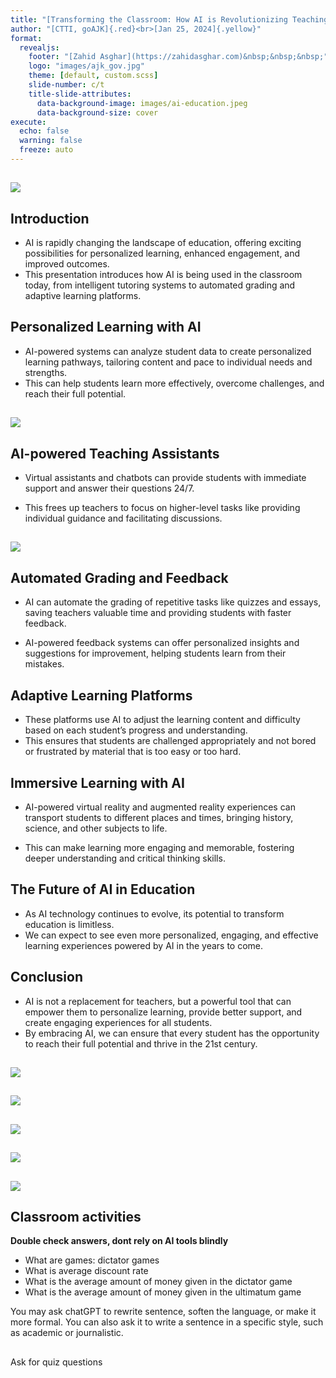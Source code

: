 ---
title: "[Transforming the Classroom: How AI is Revolutionizing Teaching and Learning]{.darkblue}"
author: "[CTTI, goAJK]{.red}<br>[Jan 25, 2024]{.yellow}"
format: 
  revealjs:
    footer: "[Zahid Asghar](https://zahidasghar.com)&nbsp;&nbsp;&nbsp;"
    logo: "images/ajk_gov.jpg"
    theme: [default, custom.scss]
    slide-number: c/t
    title-slide-attributes:
      data-background-image: images/ai-education.jpeg
      data-background-size: cover
execute:
  echo: false
  warning: false
  freeze: auto
---

## 

![](images/ai_education.webp){.r-stretch}

## Introduction

-   AI is rapidly changing the landscape of education, offering exciting possibilities for [personalized learning]{.yellow}, enhanced engagement, and [improved outcomes.]{.yellow}
-   This presentation introduces how AI is being used in the classroom today, from [intelligent tutoring systems]{.yellow} to automated grading and [adaptive learning platforms]{.yellow}.

## Personalized Learning with AI {.scrollable}

-   AI-powered systems can analyze student data to create personalized learning pathways, tailoring content and pace to individual needs and strengths.
-   This can help students [learn more effectively]{.yellow}, overcome challenges, and [reach their full potential]{.yellow}.

## 

![](images/ai_education8.webp)

## AI-powered Teaching Assistants

-   Virtual assistants and chatbots can provide students with [immediate support and answer their questions 24/7.]{.yellow}

-   This frees up teachers to focus on higher-level tasks like providing individual guidance and facilitating discussions.

## 

![](images/ai_education10.webp){.r-stretch}

## [Automated Grading and Feedback]{.yellow}

::: incremental
-   AI can automate the [grading of repetitive tasks like quizzes and essays]{.yellow}, saving teachers valuable time and providing students with faster feedback.

-   AI-powered feedback systems can offer [personalized insights and suggestions]{.yellow} for improvement, helping students learn from their mistakes.
:::

## Adaptive Learning Platforms

::: incremental
-   These platforms use AI to adjust the learning content and difficulty based on each student's progress and understanding.
-   This ensures that students are challenged appropriately and not bored or frustrated by material that is too easy or too hard.
:::

## Immersive Learning with AI

-   AI-powered [virtual reality]{.yellow} and [augmented reality]{.yellow} experiences can transport students to different places and times, bringing history, science, and other subjects to life. 

-   This can make [learning more engaging and memorable]{.yellow}, fostering deeper understanding and critical thinking skills.

## The Future of AI in Education

-   As AI technology continues to evolve, its potential to transform education is limitless.
-   We can expect to see even more personalized, engaging, and effective learning experiences powered by AI in the years to come.

## Conclusion

-   [AI is not a replacement for teachers]{.yellow}, but a powerful tool that can empower them to personalize learning, provide better support, and create engaging experiences for all students.
-   By embracing AI, we can ensure that [every student has the opportunity to reach their full potential and thrive in the 21st century.]{.yellow}

## 

![](images/blog-ai-in-education.webp)

## 

![](images/ai_education11.webp)

## 

![](images/ai_education12.webp)

## 

![](images/ai_education13.webp)

## 

![](images/ai_education14.webp)

## Classroom activities

::: callout-caution
[**Double check answers, dont rely on AI tools blindly**]{.yellow}
:::

-   What are games: dictator games
-   What is average discount rate
-   What is the average amount of money given in the dictator game
-   What is the average amount of money given in the ultimatum game

You may ask chatGPT to rewrite sentence, soften the language, or make it more formal. You can also ask it to write a sentence in a specific style, such as academic or journalistic.

## 

Ask for quiz questions
